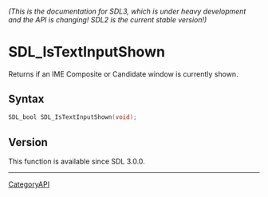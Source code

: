 ====== (This is the documentation for SDL3, which is under heavy development and the API is changing! SDL2 is the current stable version!) ======
= SDL_IsTextInputShown =

Returns if an IME Composite or Candidate window is currently shown.

== Syntax ==

<syntaxhighlight lang='c'>
SDL_bool SDL_IsTextInputShown(void);
</syntaxhighlight>

== Version ==

This function is available since SDL 3.0.0.

----
[[CategoryAPI]]


